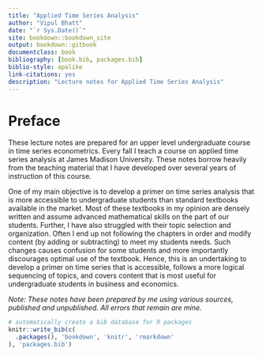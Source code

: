 ```yaml
--- 
title: "Applied Time Series Analysis"
author: "Vipul Bhatt"
date: "`r Sys.Date()`"
site: bookdown::bookdown_site
output: bookdown::gitbook
documentclass: book
bibliography: [book.bib, packages.bib]
biblio-style: apalike
link-citations: yes
description: "Lecture notes for Applied Time Series Analysis"
---
```

# Preface{-}
These lecture notes are prepared for an upper level undergraduate course in time series econometrics. Every fall I teach a course on applied time series analysis at James Madison University. These notes borrow heavily from the teaching material that I have developed over several years of instruction of this course. 

One of my main objective is to develop a primer on time series analysis that is more accessible to undergraduate students than standard textbooks available in the market. Most of these textbooks in my opinion are densely written and assume advanced mathematical skills on the part of our students. Further, I have also struggled with their topic selection and organization.  Often I end up not following the chapters in order and modify content (by adding or subtracting) to meet my students needs. Such changes causes confusion for some students and more importantly discourages optimal use of the textbook. Hence, this is an undertaking to develop a primer on time series that is accessible, follows a more logical sequencing of topics, and covers content that is most useful for undergraduate students in business and economics. 


*Note:  These notes have been prepared by me using various sources, published and unpublished. All errors that remain are mine.*














```r
# automatically create a bib database for R packages
knitr::write_bib(c(
  .packages(), 'bookdown', 'knitr', 'rmarkdown'
), 'packages.bib')
```
